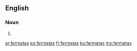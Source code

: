 ==English==

===Noun===
{{head|en}}

# {{plural of|fermata}}

[[ar:fermatas]]
[[eo:fermatas]]
[[fr:fermatas]]
[[ku:fermatas]]
[[my:fermatas]]